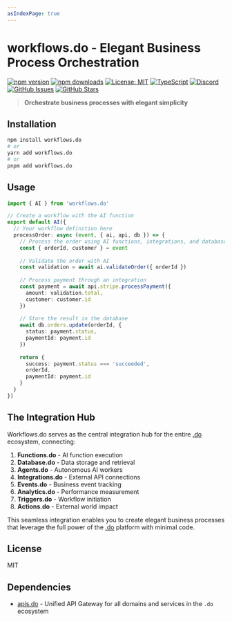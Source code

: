 ```yaml
---
asIndexPage: true
---
```


# workflows.do - Elegant Business Process Orchestration

[![npm version](https://img.shields.io/npm/v/workflows.do.svg)](https://www.npmjs.com/package/workflows.do)
[![npm downloads](https://img.shields.io/npm/dm/workflows.do.svg)](https://www.npmjs.com/package/workflows.do)
[![License: MIT](https://img.shields.io/badge/License-MIT-blue.svg)](https://opensource.org/licenses/MIT)
[![TypeScript](https://img.shields.io/badge/TypeScript-4.9.5-blue.svg)](https://www.typescriptlang.org/)
[![Discord](https://img.shields.io/badge/Discord-Join%20Chat-7289da?logo=discord&logoColor=white)](https://discord.gg/tafnNeUQdm)
[![GitHub Issues](https://img.shields.io/github/issues/drivly/ai.svg)](https://github.com/drivly/ai/issues)
[![GitHub Stars](https://img.shields.io/github/stars/drivly/ai.svg)](https://github.com/drivly/ai)

> **Orchestrate business processes with elegant simplicity**

## Installation

```bash
npm install workflows.do
# or
yarn add workflows.do
# or
pnpm add workflows.do
```

## Usage

```typescript
import { AI } from 'workflows.do'

// Create a workflow with the AI function
export default AI({
  // Your workflow definition here
  processOrder: async (event, { ai, api, db }) => {
    // Process the order using AI functions, integrations, and database
    const { orderId, customer } = event
    
    // Validate the order with AI
    const validation = await ai.validateOrder({ orderId })
    
    // Process payment through an integration
    const payment = await api.stripe.processPayment({
      amount: validation.total,
      customer: customer.id
    })
    
    // Store the result in the database
    await db.orders.update(orderId, {
      status: payment.status,
      paymentId: payment.id
    })
    
    return {
      success: payment.status === 'succeeded',
      orderId,
      paymentId: payment.id
    }
  }
})
```

## The Integration Hub

Workflows.do serves as the central integration hub for the entire [.do](https://dotdo.ai) ecosystem, connecting:

1. **Functions.do** - AI function execution
2. **Database.do** - Data storage and retrieval
3. **Agents.do** - Autonomous AI workers
4. **Integrations.do** - External API connections
5. **Events.do** - Business event tracking
6. **Analytics.do** - Performance measurement
7. **Triggers.do** - Workflow initiation
8. **Actions.do** - External world impact

This seamless integration enables you to create elegant business processes that leverage the full power of the [.do](https://dotdo.ai) platform with minimal code.

## License

MIT

## Dependencies

- [apis.do](https://www.npmjs.com/package/apis.do) - Unified API Gateway for all domains and services in the `.do` ecosystem
